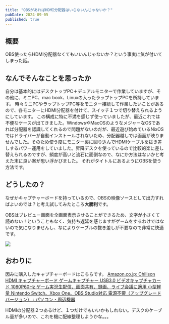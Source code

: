 ```yaml
---
title: "OBSがあればHDMI分配器はいらないんじゃないか？"
pubDate: 2024-09-05
published: true
---
```


## 概要

OBS使ったらHDMI分配器なくてもいいんじゃないか？という事実に気が付いてしまった話。

## なんでそんなことを思ったか

自分は基本的にはデスクトップPC＋デュアルモニターで作業していますが、その他に、ミニPC、mac book、Linuxの入ったラップトップPCを所持しています。
時々ミニPCやラップトップPC等をモニター接続して作業したいことがあるので、各モニターにHDMI分配器を付けて、スイッチ１つで切り替えられるようにしています。
この構成に特に不満を感じず使っていましたが、最近これでは不便なケースが出てきました。WindowsやMacOSのようなメジャーなOSであれば分配器を認識してくれるので問題がないのだが、最近遊び始めているNixOSではドライバーが自動インストールされないため、分配器越しでは画面が映りませんでした。そのため使う度にモニター裏に回り込んでHDMIケーブルを抜き差しするパワー運用をしていました。昇降デスクを使っているので比較的楽に差し替えられるのですが、頻度が高いと流石に面倒なので、なにか方法はないかと考えた末に良い案が思い浮かびました。
それがタイトルにあるようにOBSを使う方法です。

## どうしたの？

なぜかキャプチャーボードを持っているので、OBSの映像ソースとして出力すればよいのでは？と考え試してみたところ**大勝利**です。

OBSはプレビュー画面を全画面表示させることができるため、文字が小さくて読めない！ということもなく、気持ち遅延を感じますがゲームをするわけではないので気になりませんし、なによりケーブルの抜き差しが不要なので非常に快適です。

![](/images/blog/2024-09-05/img1.png)


## おわりに

因みに購入したキャプチャーボードはこちらです。
[Amazon.co.jp: Chilison HDMI キャプチャーボード ゲームキャプチャー USB3.0 ビデオキャプチャカード 1080P60Hz ゲーム実況生配信、画面共有、録画、ライブ会議に適用 小型軽量 Nintendo Switch、Xbox One、OBS Studio対応 電源不要（アップグレードバージョン） : パソコン・周辺機器](https://www.amazon.co.jp/gp/product/B08D66RBWC/ref=ppx_yo_dt_b_search_asin_title?ie=UTF8&psc=1)


HDMIの分配器２つあるけど、１つだけでもいいかもしれない。デスクのケーブル量が多いので、これを機に配線整理しようかな。。。
